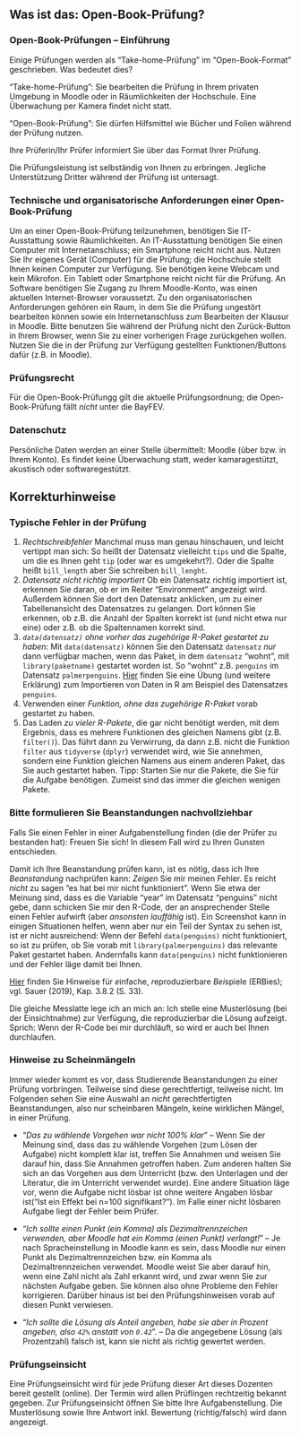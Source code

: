 




## Was ist das: Open-Book-Prüfung?


### Open-Book-Prüfungen -- Einführung

Einige Prüfungen werden als “Take-home-Prüfung” im “Open-Book-Format” geschrieben. Was bedeutet dies?

“Take-home-Prüfung”: Sie bearbeiten die Prüfung in Ihrem privaten Umgebung in Moodle oder in Räumlichkeiten der Hochschule. Eine Überwachung per Kamera findet nicht statt.

“Open-Book-Prüfung”: Sie dürfen Hilfsmittel wie Bücher und Folien während der Prüfung nutzen. 

Ihre Prüferin/Ihr Prüfer informiert Sie über das Format Ihrer Prüfung.

Die Prüfungsleistung ist selbständig von Ihnen zu erbringen.
Jegliche Unterstützung Dritter während der Prüfung ist untersagt.




### Technische und organisatorische Anforderungen einer Open-Book-Prüfung

Um an einer Open-Book-Prüfung teilzunehmen, benötigen Sie IT-Ausstattung sowie Räumlichkeiten. 
An IT-Ausstattung benötigen Sie einen Computer mit Internetanschluss; ein Smartphone reicht nicht aus. 
Nutzen Sie Ihr eigenes Gerät (Computer) für die Prüfung; die Hochschule stellt Ihnen keinen Computer zur Verfügung. 
Sie benötigen keine Webcam und kein Mikrofon. 
Ein Tablett oder Smartphone reicht nicht für die Prüfung. 
An Software benötigen Sie Zugang zu Ihrem Moodle-Konto, was einen aktuellen Internet-Browser voraussetzt. Zu den organisatorischen Anforderungen gehören ein Raum, in dem Sie die Prüfung ungestört bearbeiten können sowie ein Internetanschluss zum Bearbeiten der Klausur in Moodle. 
Bitte benutzen Sie während der Prüfung nicht den Zurück-Button in Ihrem Browser, wenn Sie zu einer vorherigen Frage zurückgehen wollen. 
Nutzen Sie die in der Prüfung zur Verfügung gestellten Funktionen/Buttons dafür (z.B. in Moodle).



### Prüfungsrecht

Für die Open-Book-Prüfungg gilt die aktuelle Prüfungsordnung; die Open-Book-Prüfung fällt *nicht* unter die BayFEV. 




### Datenschutz

Persönliche Daten werden an einer Stelle übermittelt: Moodle (über bzw. in Ihrem Konto). 
Es findet keine Überwachung statt, weder kamaragestützt, akustisch oder softwaregestützt.










## Korrekturhinweise




### Typische Fehler in der Prüfung

1.  *Rechtschreibfehler* Manchmal muss man genau hinschauen, und leicht vertippt man sich: So heißt der Datensatz vielleicht `tips` und die Spalte, um die es Ihnen geht `tip` (oder war es umgekehrt?). Oder die Spalte heißt `bill_length` aber Sie schreiben `bill_lenght`.
2.  *Datensatz nicht richtig importiert* Ob ein Datensatz richtig importiert ist, erkennen Sie daran, ob er im Reiter "Environment" angezeigt wird. Außerdem können Sie dort den Datensatz anklicken, um zu einer Tabellenansicht des Datensatzes zu gelangen. Dort können Sie erkennen, ob z.B. die Anzahl der Spalten korrekt ist (und nicht etwa nur eine) oder z.B. ob die Spaltennamen korrekt sind.
2.  *`data(datensatz)` ohne vorher das zugehörige R-Paket gestartet zu haben*: Mit `data(datensatz)` können Sie den Datensatz `datensatz` *nur* dann verfügbar machen, wenn das Paket, in dem `datensatz` "wohnt", mit `library(paketname)` gestartet worden ist. So "wohnt" z.B. `penguins` im Datensatz `palmerpenguins`. [Hier](https://datenwerk.netlify.app/post/pfad/pfad/) finden Sie eine Übung (und weitere Erklärung) zum Importieren von Daten in R am Beispiel des Datensatzes `penguins`.
2.  Verwenden einer *Funktion, ohne das zugehörige R-Paket* vorab gestartet zu haben.
2.  Das Laden *zu vieler R-Pakete*, die gar nicht benötigt werden, mit dem Ergebnis, dass es mehrere Funktionen des gleichen Namens gibt (z.B. `filter()`). Das führt dann zu Verwirrung, da dann z.B. nicht die Funktion `filter` aus `tidyverse` (`dplyr`) verwendet wird, wie Sie annehmen, sondern eine Funktion gleichen Namens aus einem anderen Paket, das Sie auch gestartet haben. Tipp: Starten Sie nur die Pakete, die Sie für die Aufgabe benötigen. Zumeist sind das immer die gleichen wenigen Pakete.





### Bitte formulieren Sie Beanstandungen nachvollziehbar

Falls Sie einen Fehler in einer Aufgabenstellung finden (die der Prüfer zu bestanden hat): Freuen Sie sich! In diesem Fall wird zu Ihren Gunsten entschieden.

Damit ich Ihre Beanstandung prüfen kann, ist es nötig, dass ich Ihre *Beanstandung* nachprüfen kann: *Zeigen* Sie mir meinen Fehler. 
Es reicht *nicht* zu sagen "es hat bei mir nicht funktioniert". 
Wenn Sie etwa der Meinung sind, dass es die Variable "year" im Datensatz "penguins" nicht gebe, dann schicken Sie mir den R-Code,
der an ansprechender Stelle einen Fehler aufwirft (aber *ansonsten lauffähig* ist). 
Ein Screenshot kann in einigen Situationen helfen,
wenn aber nur ein Teil der Syntax zu sehen ist, ist er nicht ausreichend: Wenn der Befehl `data(penguins)` nicht funktioniert, 
so ist zu prüfen, ob Sie vorab mit `library(palmerpenguins)` das relevante Paket gestartet haben. 
Andernfalls kann `data(penguins)` nicht funktionieren und der Fehler läge damit bei Ihnen.

[Hier](https://data-se.netlify.app/2022/01/31/erbie-einfache-reproduzierbare-beispiele-ihres-problems-mit-r-syntax/) finden Sie Hinweise für *e*infache, *r*eproduzierbare *Bei*spiele (ERBies); vgl. Sauer (2019), Kap. 3.8.2 (S. 33).



Die gleiche Messlatte lege ich an mich an: Ich stelle eine Musterlösung (bei der Einsichtnahme) zur Verfügung, die reproduzierbar die Lösung aufzeigt. Sprich: Wenn der R-Code bei mir durchläuft, so wird er auch bei Ihnen durchlaufen.



### Hinweise zu Scheinmängeln

Immer wieder kommt es vor, dass Studierende Beanstandungen zu einer Prüfung vorbringen. Teilweise sind diese gerechtfertigt, teilweise nicht. Im Folgenden sehen Sie eine Auswahl an *nicht* gerechtfertigten Beanstandungen, also nur scheinbaren Mängeln, keine wirklichen Mängel, in einer Prüfung.

-   "*Das zu wählende Vorgehen war nicht 100% klar*" -- Wenn Sie der Meinung sind, dass das zu wählende Vorgehen (zum Lösen der Aufgabe) nicht komplett klar ist, treffen Sie Annahmen und weisen Sie darauf hin, dass Sie Annahmen getroffen haben. Zum anderen halten Sie sich an das Vorgehen aus dem Unterricht (bzw. den Unterlagen und der Literatur, die im Unterricht verwendet wurde). Eine andere Situation läge vor, wenn die Aufgabe nicht lösbar ist ohne weitere Angaben lösbar ist("Ist ein Effekt bei n=100 signifikant?"). Im Falle einer nicht lösbaren Aufgabe liegt der Fehler beim Prüfer.

-   "*Ich sollte einen Punkt (ein Komma) als Dezimaltrennzeichen verwenden, aber Moodle hat ein Komma (einen Punkt) verlangt!*" -- Je nach Spracheinstellung in Moodle kann es sein, dass Moodle nur einen Punkt als Dezimaltrennzeichen bzw. ein Komma als Dezimaltrennzeichen verwendet. Moodle weist Sie aber darauf hin, wenn eine Zahl nicht als Zahl erkannt wird, und zwar wenn Sie zur nächsten Aufgabe geben. Sie können also ohne Probleme den Fehler korrigieren. Darüber hinaus ist bei den Prüfungshinweisen vorab auf diesen Punkt verwiesen.

-  "*Ich sollte die Lösung als Anteil angeben, habe sie aber in Prozent angeben, also `42%` anstatt von `0.42`*". -- Da die angegebene Lösung (als Prozentzahl) falsch ist, kann sie nicht als richtig gewertet werden.



### Prüfungseinsicht

Eine Prüfungseinsicht wird für jede Prüfung dieser Art dieses Dozenten bereit gestellt (online).
Der Termin wird allen Prüflingen rechtzeitig bekannt gegeben.
Zur Prüfungseinsicht öffnen Sie bitte Ihre Aufgabenstellung.
Die Musterlösung sowie Ihre Antwort inkl. Bewertung (richtig/falsch) wird dann angezeigt.






